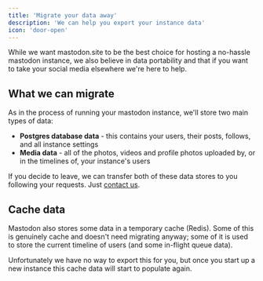 ```yaml
---
title: 'Migrate your data away'
description: 'We can help you export your instance data'
icon: 'door-open'
---
```


<Info>While we want mastodon.site to be the best choice for hosting a no-hassle mastodon instance, we also believe in data portability and that if you want to take your social media elsewhere we're here to help.</Info>

## What we can migrate

As in the process of running your mastodon instance, we'll store two main types of data:

* **Postgres database data** - this contains your users, their posts, follows, and all instance settings
* **Media data** - all of the photos, videos and profile photos uploaded by, or in the timelines of, your instance's users

If you decide to leave, we can transfer both of these data stores to you following your requests. Just [contact us](/support/overview).

## Cache data

Mastodon also stores some data in a temporary cache (Redis). Some of this is genuinely cache and doesn't need migrating anyway; some of it is used to store the current timeline of users (and some in-flight queue data).

Unfortunately we have no way to export this for you, but once you start up a new instance this cache data will start to populate again.